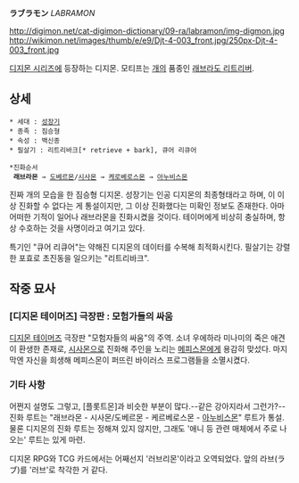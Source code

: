 '''ラブラモン''' ''LABRAMON''

http://digimon.net/cat-digimon-dictionary/09-ra/labramon/img-digmon.jpg http://wikimon.net/images/thumb/e/e9/Djt-4-003_front.jpg/250px-Djt-4-003_front.jpg

[[디지몬 시리즈]]에 등장하는 디지몬. 모티프는 [[개]]의 품종인 [[래브라도 리트리버]].

== 상세 ==

 * 세대 : [[성장기]]
 * 종족 : 짐승형
 * 속성 : 백신종
 * 필살기 : 리트리바크[* retrieve + bark], 큐어 리큐어

 *진화순서
  '''래브라몬''' → [[도베르몬]]/[[시사몬]] → [[케로베로스몬]] → [[아누비스몬]]

진짜 개의 모습을 한 짐승형 디지몬. 성장기는 인공 디지몬의 최종형태라고 하며, 이 이상 진화할 수 없다는 게 통설이지만, 그 이상 진화했다는 미확인 정보도 존재한다. 아마 어떠한 기적이 일어나 래브라몬을 진화시켰을 것이다. 테이머에게 비상히 충실하며, 항상 수호하는 것을 사명이라고 여기고 있다.

특기인 "큐어 리큐어"는 약해진 디지몬의 데이터를 수복해 최적화시킨다. 필살기는 강렬한 포효로 초진동을 일으키는 "리트리바크".

== 작중 묘사 ==
=== [디지몬 테이머즈] 극장판 : 모험가들의 싸움 ===
[[디지몬 테이머즈]] 극장판 "모험자들의 싸움"의 주역. 소녀 우에하라 미나미의 죽은 애견이 환생한 존재로, [[시사몬]]으로 진화해 주인을 노리는 [[메피스몬]]에게 용감히 맞섰다. 마지막엔 자신을 희생해 메피스몬이 퍼뜨린 바이러스 프로그램들을 소멸시켰다.

=== 기타 사항 ===
어쩐지 설명도 그렇고, [플롯트몬]과 비슷한 부분이 많다.--같은 강아지라서 그런가?-- 진화 루트는 "래브라몬 - 시사몬/도베르몬 - 케르베로스몬 - [[아누비스몬]]" 루트가 통설. 물론 디지몬의 진화 루트는 정해져 있지 않지만, 그래도 '애니 등 관련 매체에서 주로 나오는' 루트는 있게 마련.

디지몬 RPG와 TCG 카드에서는 어째선지 '러브리몬'이라고 오역되었다. 앞의 라브(ラブ)를 '러브'로 착각한 거 같다.
